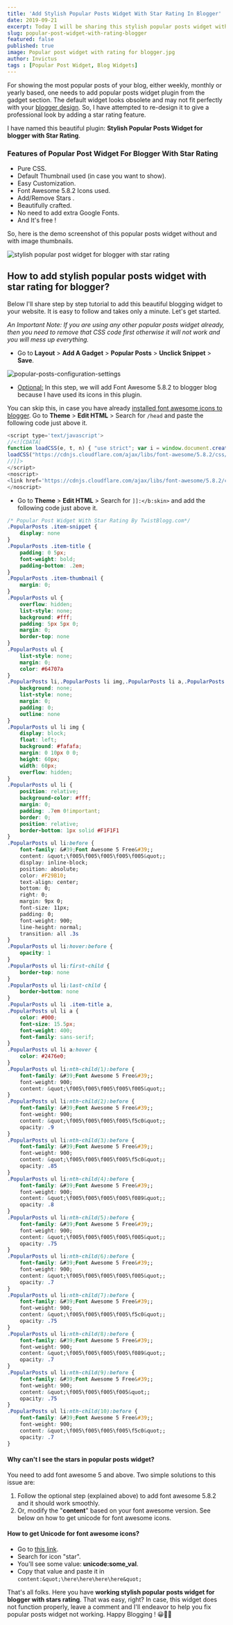 ```yaml
---
title: 'Add Stylish Popular Posts Widget With Star Rating In Blogger'
date: 2019-09-21
excerpt: Today I will be sharing this stylish popular posts widget with star rating for blogger. It is easy to install and looks totally professional with the design.
slug: popular-post-widget-with-rating-blogger
featured: false
published: true
image: Popular post widget with rating for blogger.jpg
author: Invictus
tags : [Popular Post Widget, Blog Widgets]
---
```


For showing the most popular posts of your blog, either weekly, monthly or yearly based, one needs to add popular posts widget plugin from the gadget section. The default widget looks obsolete and may not fit perfectly with your [blogger design](https://www.twistblogg.com/2019/09/best-premium-blogger-templates.html). So, I have attempted to re-design it to give a professional look by adding a star rating feature. 

I have named this beautiful plugin: **Stylish Popular Posts Widget for blogger with Star Rating**.  
  

  

### Features of Popular Post Widget For Blogger With Star Rating


*   Pure CSS.
*   Default Thumbnail used (in case you want to show).
*   Easy Customization.
*   Font Awesome 5.8.2 Icons used.
*   Add/Remove Stars .
*   Beautifully crafted.
*   No need to add extra Google Fonts.
*   And It's free !

  
So, here is the demo screenshot of this popular posts widget without and with image thumbnails.  


<Image src="stylish popular post widget for blogger with star rating.jpg" alt="stylish popular post widget for blogger with star rating" />

  

## How to add stylish popular posts widget with star rating for blogger?


Below I'll share step by step tutorial to add this beautiful blogging widget to your website. It is easy to follow and takes only a minute. Let's get started.  


_An Important Note: If you are using any other popular posts widget already, then you need to remove that CSS code first otherwise it will not work and you will mess up everything._  
  

*   Go to **Layout** > **Add A Gadget** > **Popular Posts** > **Unclick Snippet** > **Save**. 


<Image src="popular-posts-configuration-settings.png" alt="popular-posts-configuration-settings" />
  

*   <ins>Optional:</ins> In this step, we will add Font Awesome 5.8.2 to blogger blog because I have used its icons in this plugin. 

You can skip this, in case you have already [installed font awesome icons to blogger](https://www.twistblogg.com/2014/01/How-To-Use-FontAwesome-Icons-In-Blogger.html). Go to **Theme** > **Edit HTML** > Search for `/head` and paste the following code just above it.


```js
<script type='text/javascript'>  
//<![CDATA[  
function loadCSS(e, t, n) { "use strict"; var i = window.document.createElement("link"); var o = t || window.document.getElementsByTagName("script")[0]; i.rel = "stylesheet"; i.href = e; i.media = "only x"; o.parentNode.insertBefore(i, o); setTimeout(function () { i.media = n || "all" }) }  
loadCSS("https://cdnjs.cloudflare.com/ajax/libs/font-awesome/5.8.2/css/all.min.css");  
//]]>  
</script>  
<noscript>  
<link href='https://cdnjs.cloudflare.com/ajax/libs/font-awesome/5.8.2/css/all.min.css' rel='stylesheet'/>  
</noscript> 
```  


*   Go to **Theme** > **Edit HTML** > Search for `]]:</b:skin>` and add the following code just above it.  


```css
/* Popular Post Widget With Star Rating By TwistBlogg.com*/
.PopularPosts .item-snippet {
    display: none
}
.PopularPosts .item-title {
    padding: 0 5px;
    font-weight: bold;
    padding-bottom: .2em;
}
.PopularPosts .item-thumbnail {
    margin: 0;
}
.PopularPosts ul {
    overflow: hidden;
    list-style: none;
    background: #fff;
    padding: 5px 5px 0;
    margin: 0;
    border-top: none
}
.PopularPosts ul {
    list-style: none;
    margin: 0;
    color: #64707a
}
.PopularPosts li,.PopularPosts li img,.PopularPosts li a,.PopularPosts li a img {
    background: none;
    list-style: none;
    margin: 0;
    padding: 0;
    outline: none
}
.PopularPosts ul li img {
    display: block;
    float: left;
    background: #fafafa;
    margin: 0 10px 0 0;
    height: 60px;
    width: 60px;
    overflow: hidden;
}
.PopularPosts ul li {
    position: relative;
    background-color: #fff;
    margin: 0;
    padding: .7em 0!important;
    border: 0;
    position: relative;
    border-bottom: 1px solid #F1F1F1
}
.PopularPosts ul li:before {
    font-family: &#39;Font Awesome 5 Free&#39;;
    content: &quot;\f005\f005\f005\f005\f005&quot;;
    display: inline-block;
    position: absolute;
    color: #F29B10; 
    text-align: center;
    bottom: 0;
    right: 0;
    margin: 9px 0;
    font-size: 11px;
    padding: 0;
    font-weight: 900;
    line-height: normal;
    transition: all .3s
}
.PopularPosts ul li:hover:before {
    opacity: 1
}
.PopularPosts ul li:first-child {
    border-top: none
}
.PopularPosts ul li:last-child {
    border-bottom: none
}
.PopularPosts ul li .item-title a,
.PopularPosts ul li a {
    color: #000;
    font-size: 15.5px;
    font-weight: 400;
    font-family: sans-serif;
}
.PopularPosts ul li a:hover {
    color: #2476e0;
}
.PopularPosts ul li:nth-child(1):before {
    font-family: &#39;Font Awesome 5 Free&#39;;
    font-weight: 900;
    content: &quot;\f005\f005\f005\f005\f005&quot;;
}
.PopularPosts ul li:nth-child(2):before {
    font-family: &#39;Font Awesome 5 Free&#39;;
    font-weight: 900;
    content: &quot;\f005\f005\f005\f005\f5c0&quot;;
    opacity: .9
}
.PopularPosts ul li:nth-child(3):before {
    font-family: &#39;Font Awesome 5 Free&#39;;
    font-weight: 900;
    content: &quot;\f005\f005\f005\f005\f5c0&quot;;
    opacity: .85
}
.PopularPosts ul li:nth-child(4):before {
    font-family: &#39;Font Awesome 5 Free&#39;;
    font-weight: 900;
    content: &quot;\f005\f005\f005\f005\f089&quot;;
    opacity: .8
}
.PopularPosts ul li:nth-child(5):before {
    font-family: &#39;Font Awesome 5 Free&#39;;
    font-weight: 900;
    content: &quot;\f005\f005\f005\f005\f005&quot;;
    opacity: .75
}
.PopularPosts ul li:nth-child(6):before {
    font-family: &#39;Font Awesome 5 Free&#39;;
    font-weight: 900;
    content: &quot;\f005\f005\f005\f005\f005&quot;;
    opacity: .7
}
.PopularPosts ul li:nth-child(7):before {
    font-family: &#39;Font Awesome 5 Free&#39;;
    font-weight: 900;
    content: &quot;\f005\f005\f005\f005\f5c0&quot;;
    opacity: .75
}
.PopularPosts ul li:nth-child(8):before {
    font-family: &#39;Font Awesome 5 Free&#39;;
    font-weight: 900;
    content: &quot;\f005\f005\f005\f005\f089&quot;;
    opacity: .7
}
.PopularPosts ul li:nth-child(9):before {
    font-family: &#39;Font Awesome 5 Free&#39;;
    font-weight: 900;
    content: &quot;\f005\f005\f005\f005&quot;;
    opacity: .75
}
.PopularPosts ul li:nth-child(10):before {
    font-family: &#39;Font Awesome 5 Free&#39;;
    font-weight: 900;
    content: &quot;\f005\f005\f005\f005\f5c0&quot;;
    opacity: .7
}
```  


#### Why can't I see the stars in popular posts widget?  


You need to add font awesome 5 and above. Two simple solutions to this issue are:  

1.  Follow the optional step (explained above) to add font awesome 5.8.2 and it should work smoothly.
2.  Or, modify the "**content**" based on your font awesome version. See below on how to get unicode for font awesome icons.

  

#### How to get Unicode for font awesome icons?

*   Go to <a href="https://fontawesome.com/v4.7.0/icons/" rel="nofollow noopener noreferrer" target="_blank">this link</a>.
*   Search for icon "star".
*   You'll see some value: **unicode:some_val**.
*   Copy that value and paste it in `content:&quot;\here\here\here\here&quot;`

  
That's all folks. Here you have **working stylish popular posts widget for blogger with stars rating**. That was easy, right? In case, this widget does not function properly, leave a comment and I'll endeavor to help you fix popular posts widget not working. Happy Blogging ! 😀💪💥